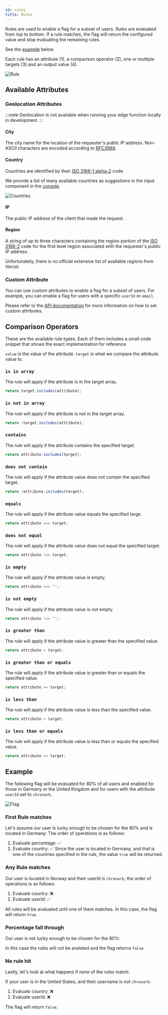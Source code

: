 ```yaml
---
id: rules
title: Rules
---
```


Rules are used to enable a flag for a subset of users. Rules are evaluated from
top to bottom. If a rule matches, the flag will return the configured value and
stop evaluating the remaining rules.

See the [example](#example) below.


Each rule has an attribute (1), a comparison operator (2), one or multiple targets (3) and an output value (4).

![Rule](/img/edge-flags/rule.png)



## Available Attributes

### Geolocation Attributes

:::note
 Geolocation is not available when running your edge function locally in
development. 
:::

#### City

The city name for the location of the requester's public IP address. Non-ASCII
characters are encoded according to
[RFC3986](https://www.rfc-editor.org/rfc/rfc3986).

#### Country

Countries are identified by their
[ISO 3166-1 alpha-2](https://en.wikipedia.org/wiki/ISO_3166-1_alpha-2) code.

We provide a list of many available countries as suggestions in the input
component in the [console](https://console.upstash.com/edge-flags).

![Countries](/img/edge-flags/countries.png)

#### IP

The public IP address of the client that made the request.

#### Region

A string of up to three characters containing the region-portion of the
[ISO 3166-2](https://en.wikipedia.org/wiki/ISO_3166-2) code for the first level
region associated with the requester's public IP address.

Unfortunately, there is no official extensive list of available regions from
Vercel.

### Custom Attribute

You can use custom attributes to enable a flag for a subset of users. For
example, you can enable a flag for users with a specific `userId` or `email`.

Please refer to the [API documentation](/redis/sdks/edge-flags/react) for more
information on how to set custom attributes.

## Comparison Operators

These are the available rule types. Each of them includes a small code snippet that
shows the exact implementation for reference

`value` is the value of the attribute. `target` is what we compare the attribute
value to.

### `is in array`

The rule will apply if the attribute is in the target array.

```ts
return target.includes(attribute);
```

### `is not in array`

The rule will apply if the attribute is not in the target array.

```ts
return !target.includes(attribute);
```

### `contains`

The rule will apply if the attribute contains the specified target.

```ts
return attribute.includes(target);
```

### `does not contain`

The rule will apply if the attribute value does not contain the specified target.

```ts
return !attribute.includes(target);
```

### `equals`

The rule will apply if the attribute value equals the specified targe.

```ts
return attribute === target;
```

### `does not equal`

The rule will apply if the attribute value does not equal the specified target.

```ts
return attribute !== target;
```

### `is empty`

The rule will apply if the attribute value is empty.

```ts
return attribute === "";
```

### `is not empty`

The rule will apply if the attribute value is not empty.

```ts
return attribute !== "";
```

### `is greater than`

The rule will apply if the attribute value is greater than the specified value.

```ts
return attribute > target;
```

### `is greater than or equals`

The rule will apply if the attribute value is greater than or equals the
specified value.

```ts
return attribute >= target;
```

### `is less than`

The rule will apply if the attribute value is less than the specified value.

```ts
return attribute < target;
```

### `is less than or equals`

The rule will apply if the attribute value is less than or equals the specified
value.

```ts
return attribute <= target;
```

## Example

The following flag will be evaluated for 80% of all users and enabled for those
in Germany or the United Kingdom and for users with the attribute `userId` set
to `chronark`.

![Flag](/img/edge-flags/flag.png)

### First Rule matches

Let's assume our user is lucky enough to be chosen for the 80% and is located in
Germany: The order of operations is as follows:

1. Evaluate percentage: ✅
2. Evaluate country: ✅ Since the user is located in Germany, and that is one of
   the countries specified in the rule, the value `true` will be returned.

### Any Rule matches

Our user is located in Norway and their userId is `chronark`, the order of
operations is as follows:

1. Evaluate country: ❌
2. Evaluate userId: ✅

All rules will be avaluated until one of them matches. In this case, the flag
will return `true`.

### Percentage fall through

Our user is not lucky enough to be chosen for the 80%:

In this case the rules will not be avalated and the flag returns `false`

### No rule hit

Lastly, let's look at what happens if none of the rules match:

If your user is in the United States, and their username is not `chronark`:

1. Evaluate country: ❌
2. Evaluate userId: ❌

The flag will return `false`.
